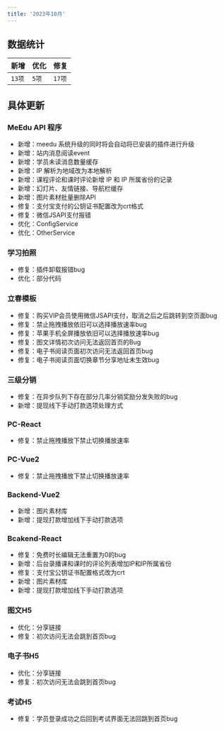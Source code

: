 ```yaml
---
title: '2023年10月'
---
```


## 数据统计
| 新增 | 优化 | 修复 |
| --- | --- | --- |
| `13项` | `5项` | `17项` |


## 具体更新

### MeEdu API 程序

- 新增：meedu 系统升级的同时将会自动将已安装的插件进行升级
- 新增：站内消息阅读event
- 新增：学员未读消息数量缓存
- 新增：IP 解析为地域改为本地解析
- 新增：课程评论和课时评论新增 IP 和 IP 所属省份的记录
- 新增：幻灯片、友情链接、导航栏缓存
- 新增：图片素材批量删除API
- 修复：支付宝支付的公钥证书配置改为crt格式
- 修复：微信JSAPI支付报错
- 优化：ConfigService
- 优化：OtherService

### 学习拍照

- 修复：插件卸载报错bug
- 优化：部分代码

### 立春模板

- 修复：购买VIP会员使用微信JSAPI支付，取消之后之后跳转到空页面bug
- 修复：禁止拖拽播放依旧可以选择播放速率bug
- 修复：苹果手机全屏播放依旧可以选择播放速率bug
- 修复：图文详情初次访问无法返回首页的Bug
- 修复：电子书阅读页面初次访问无法返回首页bug
- 修复：电子书阅读页面切换章节分享地址未生效bug

### 三级分销

- 修复：在异步队列下存在部分几率分销奖励分发失败的bug
- 新增：提现线下手动打款选项处理方式

### PC-React

- 修复：禁止拖拽播放下禁止切换播放速率

### PC-Vue2

- 修复：禁止拖拽播放下禁止切换播放速率

### Backend-Vue2

- 新增：图片素材库
- 新增：提现打款增加线下手动打款选项

### Bcakend-React

- 修复：免费时长编辑无法重置为0的bug
- 新增：后台录播课和课时的评论列表增加IP和IP所属省份
- 修复：支付宝公钥证书配置格式改为crt
- 新增：图片素材库
- 新增：提现打款增加线下手动打款选项

### 图文H5

- 优化：分享链接
- 修复：初次访问无法会跳到首页bug

### 电子书H5

- 优化：分享链接
- 修复：初次访问无法会跳到首页bug

### 考试H5

- 修复：学员登录成功之后回到考试界面无法回跳到首页bug